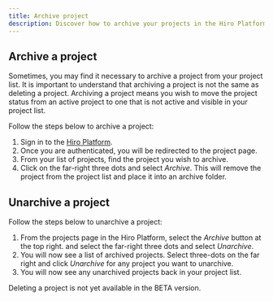 ```yaml
---
title: Archive project
description: Discover how to archive your projects in the Hiro Platform.
---
```


## Archive a project

Sometimes, you may find it necessary to archive a project from your project list. It is important to understand that archiving a project is not the same as deleting a project. Archiving a project means you wish to move the project status from an active project to one that is not active and visible in your project list.

Follow the steps below to archive a project:

1. Sign in to the [Hiro Platform](https://platform.hiro.so/).
2. Once you are authenticated, you will be redirected to the project page.
3. From your list of projects, find the project you wish to archive.
4. Click on the far-right three dots and select _Archive_. This will remove the project from the project list and place it into an archive folder.

## Unarchive a project

Follow the steps below to unarchive a project:

1. From the projects page in the Hiro Platform, select the _Archive_ button at the top right. and select the far-right three dots and select _Unarchive_.
2. You will now see a list of archived projects. Select three-dots on the far right and click _Unarchive_ for any project you want to unarchive.
3. You will now see any unarchived projects back in your project list.

<Callout title="Note" type="info">
  Deleting a project is not yet available in the BETA version.
</Callout>
